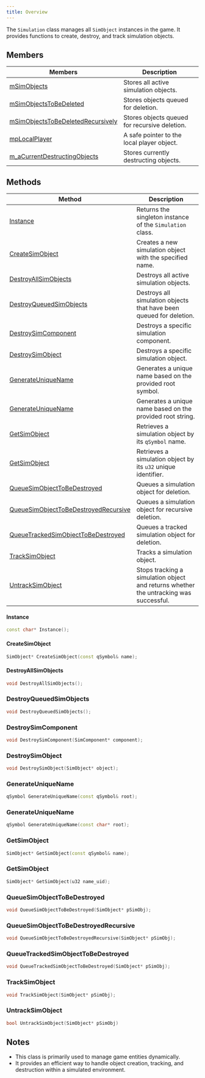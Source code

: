 ```yaml
---
title: Overview
---
```


The `Simulation` class manages all `SimObject` instances in the game. It provides functions to create, destroy, and track simulation objects.

## Members

| Members | Description |
| ------ | ----------- |
| [mSimObjects](#msimobjects) | Stores all active simulation objects. |
| [mSimObjectsToBeDeleted](#msimobjectstobedeleted) | Stores objects queued for deletion. |
| [mSimObjectsToBeDeletedRecursively](#msimobjectstobedeletedrecursively) | Stores objects queued for recursive deletion. |
| [mpLocalPlayer](#mplocalplayer) | A safe pointer to the local player object. |
| [m_aCurrentDestructingObjects](#macurrentdestructingobjects) | Stores currently destructing objects. |

## Methods

| Method | Description |
| ------ | ----------- |
| [Instance](#instance) | Returns the singleton instance of the `Simulation` class. |
| [CreateSimObject](#createsimobject) | Creates a new simulation object with the specified name. |
| [DestroyAllSimObjects](#destroyallsimobjects) | Destroys all active simulation objects. |
| [DestroyQueuedSimObjects](#destroyqueuedsimobjects) | Destroys all simulation objects that have been queued for deletion. |
| [DestroySimComponent](#destroysimcomponent) | Destroys a specific simulation component. |
| [DestroySimObject](#destroysimobject) | Destroys a specific simulation object. |
| [GenerateUniqueName](#generateuniquename) | Generates a unique name based on the provided root symbol. |
| [GenerateUniqueName](#generateuniquename) | Generates a unique name based on the provided root string. |
| [GetSimObject](#getsimobject) | Retrieves a simulation object by its `qSymbol` name. |
| [GetSimObject](#getsimobject) | Retrieves a simulation object by its `u32` unique identifier. |
| [QueueSimObjectToBeDestroyed](#queuesimobjecttobedestroyed) | Queues a simulation object for deletion. |
| [QueueSimObjectToBeDestroyedRecursive](#queuesimobjecttobedestroyedrecursive) | Queues a simulation object for recursive deletion. |
| [QueueTrackedSimObjectToBeDestroyed](#queuetrackedsimobjecttobedestroyed) | Queues a tracked simulation object for deletion. |
| [TrackSimObject](#tracksimobject) | Tracks a simulation object. |
| [UntrackSimObject](#untracksimobject) | Stops tracking a simulation object and returns whether the untracking was successful. |


#### Instance

```cpp
const char* Instance();
```

#### CreateSimObject

```cpp
SimObject* CreateSimObject(const qSymbol& name);
```

#### DestroyAllSimObjects

```cpp
void DestroyAllSimObjects();
```

### DestroyQueuedSimObjects

```cpp
void DestroyQueuedSimObjects();
```

### DestroySimComponent

```cpp
void DestroySimComponent(SimComponent* component);
```

### DestroySimObject

```cpp
void DestroySimObject(SimObject* object);
```

### GenerateUniqueName

```cpp
qSymbol GenerateUniqueName(const qSymbol& root);
```

### GenerateUniqueName

```cpp
qSymbol GenerateUniqueName(const char* root);
```

### GetSimObject

```cpp
SimObject* GetSimObject(const qSymbol& name);
```

### GetSimObject

```cpp
SimObject* GetSimObject(u32 name_uid);
```

### QueueSimObjectToBeDestroyed

```cpp
void QueueSimObjectToBeDestroyed(SimObject* pSimObj);
```

### QueueSimObjectToBeDestroyedRecursive

```cpp
void QueueSimObjectToBeDestroyedRecursive(SimObject* pSimObj);
```

### QueueTrackedSimObjectToBeDestroyed

```cpp
void QueueTrackedSimObjectToBeDestroyed(SimObject* pSimObj);
```

### TrackSimObject

```cpp
void TrackSimObject(SimObject* pSimObj);
```

### UntrackSimObject

```cpp
bool UntrackSimObject(SimObject* pSimObj)
```

## Notes
- This class is primarily used to manage game entities dynamically.
- It provides an efficient way to handle object creation, tracking, and destruction within a simulated environment.

